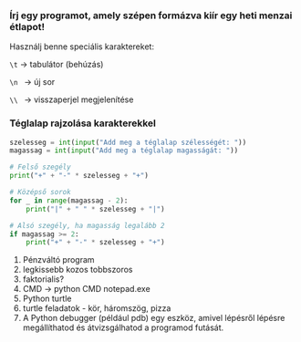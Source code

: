 <section>

### Írj egy programot, amely szépen formázva kiír egy heti menzai étlapot!
Használj benne speciális karaktereket:

`\t`  → tabulátor (behúzás)

`\n ` → új sor

`\\ ` → visszaperjel megjelenítése

### Téglalap rajzolása karakterekkel

```python
szelesseg = int(input("Add meg a téglalap szélességét: "))
magassag = int(input("Add meg a téglalap magasságát: "))

# Felső szegély
print("+" + "-" * szelesseg + "+")

# Középső sorok
for _ in range(magassag - 2):
    print("|" + " " * szelesseg + "|")

# Alsó szegély, ha magasság legalább 2
if magassag >= 2:
    print("+" + "-" * szelesseg + "+")

```

1. Pénzváltó program
1. legkissebb kozos tobbszoros
1. faktorialis?
1. CMD -> python CMD notepad.exe
2. Python turtle
3. turtle feladatok - kör, háromszög, pizza
4. A Python debugger (például pdb) egy eszköz, amivel lépésről lépésre megállíthatod és átvizsgálhatod a programod futását.

</section>